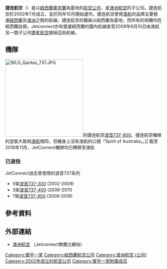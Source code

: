 {{Infobox Airline
| airline        = 捷连航空 <br> Jetconnect
| logo =
| logo_size = 
| fleet_size     =
| destinations   = 7
| IATA           = QF
| ICAO           = QNZ
| callsign       = QANTAS
| parent         = [[澳洲航空|澳洲航空]]
| company_slogan = 
| founded        = 2002年
| headquarters   = {{NZL}}[[奧克蘭|奧克蘭]]
| key_people     = 
| hubs           = {{NZL}}[[奧克蘭國際機場|奧克蘭國際機場]]
| secondary_hubs = {{NZL}}[[威靈頓國際機場|威靈頓國際機場]]
| focus_cities   =
| frequent_flyer = Qantas Frequent Flyer
| lounge         = Qantas Club
| alliance       = [[寰宇一家|寰宇一家]]
| website        = http://www.qantas.co.nz/
|}}
'''捷连航空'''（{{lang-en|'''Jetconnect'''}}）是以[[紐西蘭|紐西蘭]][[奧克蘭|奧克蘭]]為基地的[[航空公司|航空公司]]，是[[澳洲航空|澳洲航空]]的子公司。捷连航空於2002年7月成立，並於同年10月開始運作。捷连航空使用[[澳航|澳航]]的品牌主要營運[[紐西蘭|紐西蘭]]及[[澳洲|澳洲]]之間的航線。捷连航空的職員以紐西蘭為基地，而所有的飛機均在紐西蘭註冊。Jetconnect亦有營運紐西蘭的國內航線直至2009年6月10日由澳航另一間子公司[[捷星航空|捷星航空]]接辦這些航線。

== 機隊 ==
[[File:WLG_Qantas_737.JPG|250px]]的捷连航空[[波音737-800|波音737-800]]。捷连航空機隊的塗裝大致與[[澳航|澳航]]相同，但機身上沒有澳航的口號「Spirit of Australia」。]]
截至2018年11月，JetConnect機隊均已轉移至澳航
=== 已退役 ===
JetConnect過去曾使用的波音737系列
*5架[[波音737|波音737-300]] (2002-2009)
*3架[[波音737|波音737-400]] (2006-2011)
*?架[[波音737|波音737-800]] (2009-2018)

== 參考資料 ==
{{Reflist}}
== 外部連結 ==
*[http://www.qantas.co.nz/ 澳洲航空] {{Wayback|url=http://www.qantas.co.nz/ |date=20081014043142 }}（Jetconnect無獨立網站）

{{寰宇一家}}
{{新西蘭航空公司}}

[[Category:寰宇一家|Category:寰宇一家]]
[[Category:紐西蘭航空公司|Category:紐西蘭航空公司]]
[[Category:澳洲航空_(公司)|Category:澳洲航空 (公司)]]
[[Category:2002年成立的航空公司|Category:2002年成立的航空公司]]
[[Category:寰宇一家附属成员|Category:寰宇一家附属成员]]